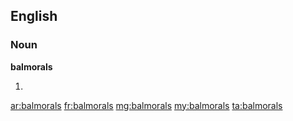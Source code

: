 ==English==

===Noun===
'''balmorals'''

# {{plural of|balmoral}}

[[ar:balmorals]]
[[fr:balmorals]]
[[mg:balmorals]]
[[my:balmorals]]
[[ta:balmorals]]